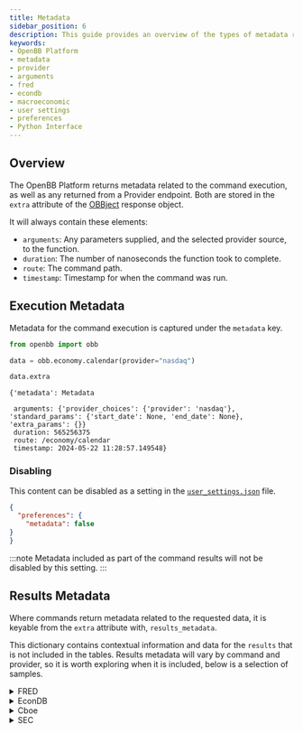 ```yaml
---
title: Metadata
sidebar_position: 6
description: This guide provides an overview of the types of metadata returned within function responses, and shows samples demonstrating what to expect.
keywords:
- OpenBB Platform
- metadata
- provider
- arguments
- fred
- econdb
- macroeconomic
- user settings
- preferences
- Python Interface
---
```



<HeadTitle title="Metadata | OpenBB Platform Docs" />

## Overview

The OpenBB Platform returns metadata related to the command execution, as well as any returned from a Provider endpoint.
Both are stored in the `extra` attribute of the [OBBject](/platform/developer_guide/architecture_overview#obbject-class) response object.

It will always contain these elements:

- `arguments`: Any parameters supplied, and the selected provider source, to the function.
- `duration`: The number of nanoseconds the function took to complete.
- `route`: The command path.
- `timestamp`: Timestamp for when the command was run.

## Execution Metadata

Metadata for the command execution is captured under the `metadata` key.

```python
from openbb import obb

data = obb.economy.calendar(provider="nasdaq")

data.extra
```

```console
{'metadata': Metadata

 arguments: {'provider_choices': {'provider': 'nasdaq'}, 'standard_params': {'start_date': None, 'end_date': None}, 'extra_params': {}}
 duration: 565256375
 route: /economy/calendar
 timestamp: 2024-05-22 11:28:57.149548}
```

### Disabling

This content can be disabled as a setting in the [`user_settings.json`](/platform/settings_and_environment_variables) file.

```json
{
  "preferences": {
    "metadata": false
}
}
```

:::note
Metadata included as part of the command results will not be disabled by this setting.
:::

## Results Metadata

Where commands return metadata related to the requested data, it is keyable from the `extra` attribute with, `results_metadata`.

This dictionary contains contextual information and data for the `results` that is not included in the tables.
Results metadata will vary by command and provider, so it is worth exploring when it is included, below is a selection of samples.

<details>
<summary mdxType="summary">FRED</summary>

```python
data = obb.economy.fred_series("T10Y2Y")

data.extra["results_metadata"]
```

```console
{'T10Y2Y': {'title': '10-Year Treasury Constant Maturity Minus 2-Year Treasury Constant Maturity',
  'units': 'Percent',
  'frequency': 'Daily',
  'seasonal_adjustment': 'Not Seasonally Adjusted',
  'notes': 'Starting with the update on June 21, 2019, the Treasury bond data used in calculating interest rate spreads is obtained directly from the U.S. Treasury Department (https://www.treasury.gov/resource-center/data-chart-center/interest-rates/Pages/TextView.aspx?data=yield).\r\nSeries is calculated as the spread between 10-Year Treasury Constant Maturity (BC_10YEAR) and 2-Year Treasury Constant Maturity (BC_2YEAR). Both underlying series are published at the U.S. Treasury Department (https://www.treasury.gov/resource-center/data-chart-center/interest-rates/Pages/TextView.aspx?data=yield).'}}
```

The information stored here is used by the `openbb-charting` extension for display.

![FRED Chart](https://github.com/OpenBB-finance/OpenBBTerminal/assets/85772166/67746ef0-7d61-4eed-b2e8-c32d001a8a00)

</details>

<details>
<summary mdxType="summary">EconDB</summary>

```python
data = obb.economy.indicators("PCOPP", provider="econdb")

data.extra
```

```console
{'results_metadata': {'PCOPP': {'title': 'World - Copper',
   'country': 'World',
   'frequency': 'M',
   'dataset': 'IMF_PCPS',
   'transform': None,
   'units': 'USD',
   'scale': 'Units',
   'multiplier': 1,
   'additional_info': {'FREQ:Frequency': 'M:Monthly',
    'REF_AREA:Reference Area': 'W00:All Countries, excluding the IO',
    'COMMODITY:Commodity': 'PCOPP:Primary Commodity Prices, Copper',
    'UNIT_MEASURE:Unit of Measure': 'USD:US Dollars',
    'UNIT_MULT:Scale': '0:Units'}}},
}
```

</details>

<details>
<summary mdxType="summary">Cboe</summary>

```python
data = obb.derivatives.options.chains("SPX", provider="cboe")

data.extra
```

```console
{'results_metadata': {'symbol': '^SPX',
  'security_type': 'index',
  'bid': 5293.0298,
  'bid_size': 1,
  'ask': 5295.2002,
  'ask_size': 1,
  'open': 5319.2798,
  'high': 5323.1802,
  'low': 5286.0098,
  'close': 5294.0898,
  'volume': 0,
  'current_price': 5294.0898,
  'prev_close': 5321.4102,
  'change': -27.3202,
  'change_percent': None,
  'iv30': 10.291,
  'iv30_change': 0.546,
  'iv30_change_percent': 0.056029,
  'last_tick': 'down',
  'last_trade_timestamp': '2024-05-22 14:50:36'},
}
```
</details>

<details>
<summary mdxType="summary">SEC</summary>

```python
data = obb.etf.holdings("BIL", provider="sec")

data.extra
```

```console
{'results_metadata': {'fund_name': 'SPDR(R) Bloomberg 1-3 Month T-Bill ETF',
  'series_id': 'S000017326',
  'lei': '549300GQCVCME1YJ6B50',
  'period_ending': '2023-12-31',
  'fiscal_year_end': '2024-06-30',
  'total_assets': 35015168619.91,
  'total_liabilities': 1638123692.3,
  'net_assets': 33377044927.61,
  'cash_and_equivalents': '0.00000000',
  'returns': {'2023-10-31': 0.0044,
   '2023-11-30': 0.0044,
   '2023-12-31': 0.0046},
  'flow': {'2023-10-31': {'creation': 6591274706.7,
    'redemption': 604472521.85},
   '2023-11-30': {'creation': 3244045301.3, 'redemption': 4478684406.9},
   '2023-12-31': {'creation': 639802303.2, 'redemption': 3018629744.0}},
  'gains': {'2023-10-31': {'realized': -65924.99, 'unrealized': -3793500.04},
   '2023-11-30': {'realized': 360345.39, 'unrealized': 292210.09},
   '2023-12-31': {'realized': 319796.93, 'unrealized': 3862704.46}},
  'borrowers': [{'name': 'BofA Securities, Inc.',
    'lei': '549300HN4UKV1E2R3U73',
    'value': 211562959.29},
   {'name': 'J.P. Morgan Securities LLC',
    'lei': 'ZBUT11V806EZRVTWT807',
    'value': 957576952.9},
   {'name': 'ING Financial Markets LLC',
    'lei': 'KBVRJ5K57JZ3E2AVWX40',
    'value': 247944722.5},
   {'name': 'Barclays Capital Inc.',
    'lei': 'AC28XWWI3WIBK2824319',
    'value': 248250000.0},
   {'name': 'Goldman Sachs & Co. LLC',
    'lei': 'FOR8UP27PHTHYVLBNG30',
    'value': 110741598.05},
   {'name': 'Bank of Montreal',
    'lei': 'NQQ6HPCNCCU6TUTQYE16',
    'value': 87276542.32},
   {'name': 'Nomura Securities International, Inc.',
    'lei': 'OXTKY6Q8X53C9ILVV871',
    'value': 469556172.09},
   {'name': 'Daiwa Capital Markets America Inc.',
    'lei': 'M67H5PRC0NQKM73ZAS82',
    'value': 198566750.0}]}
}
```
</details>
